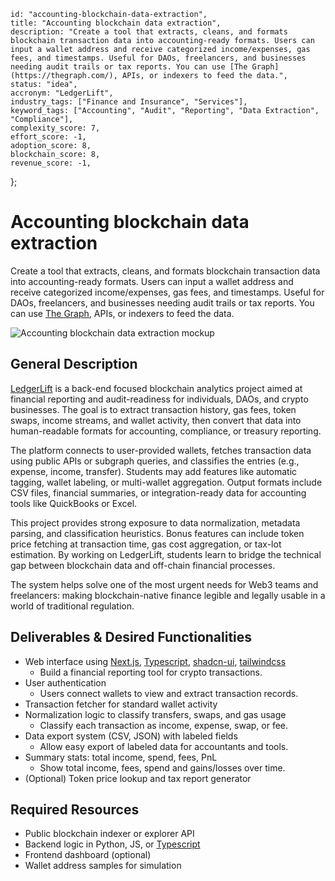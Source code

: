     id: "accounting-blockchain-data-extraction",
    title: "Accounting blockchain data extraction",
    description: "Create a tool that extracts, cleans, and formats blockchain transaction data into accounting-ready formats. Users can input a wallet address and receive categorized income/expenses, gas fees, and timestamps. Useful for DAOs, freelancers, and businesses needing audit trails or tax reports. You can use [The Graph](https://thegraph.com/), APIs, or indexers to feed the data.",
    status: "idea",
    accronym: "LedgerLift",
    industry_tags: ["Finance and Insurance", "Services"],
    keyword_tags: ["Accounting", "Audit", "Reporting", "Data Extraction", "Compliance"],
    complexity_score: 7,
    effort_score: -1,
    adoption_score: 8,
    blockchain_score: 8,
    revenue_score: -1,
};

# Accounting blockchain data extraction

Create a tool that extracts, cleans, and formats blockchain transaction data into accounting-ready formats. Users can input a wallet address and receive categorized income/expenses, gas fees, and timestamps. Useful for DAOs, freelancers, and businesses needing audit trails or tax reports. You can use [The Graph](https://thegraph.com/), APIs, or indexers to feed the data.

![Accounting blockchain data extraction mockup](/images/project/accounting-blockchain-data-extraction.jpg)

## General Description

[LedgerLift](https://ledgerlift.monark.io) is a back-end focused blockchain analytics project aimed at financial reporting and audit-readiness for individuals, DAOs, and crypto businesses. The goal is to extract transaction history, gas fees, token swaps, income streams, and wallet activity, then convert that data into human-readable formats for accounting, compliance, or treasury reporting.

The platform connects to user-provided wallets, fetches transaction data using public APIs or subgraph queries, and classifies the entries (e.g., expense, income, transfer). Students may add features like automatic tagging, wallet labeling, or multi-wallet aggregation. Output formats include CSV files, financial summaries, or integration-ready data for accounting tools like QuickBooks or Excel.

This project provides strong exposure to data normalization, metadata parsing, and classification heuristics. Bonus features can include token price fetching at transaction time, gas cost aggregation, or tax-lot estimation. By working on LedgerLift, students learn to bridge the technical gap between blockchain data and off-chain financial processes.

The system helps solve one of the most urgent needs for Web3 teams and freelancers: making blockchain-native finance legible and legally usable in a world of traditional regulation.

## Deliverables & Desired Functionalities

- Web interface using [Next.js](https://nextjs.org/), [Typescript](https://www.typescriptlang.org/), [shadcn-ui](https://ui.shadcn.com/), [tailwindcss](https://tailwindcss.com/)
   - Build a financial reporting tool for crypto transactions. 
- User authentication 
   - Users connect wallets to view and extract transaction records.
- Transaction fetcher for standard wallet activity
- Normalization logic to classify transfers, swaps, and gas usage
   - Classify each transaction as income, expense, swap, or fee. 
- Data export system (CSV, JSON) with labeled fields
   - Allow easy export of labeled data for accountants and tools.
- Summary stats: total income, spend, fees, PnL
   - Show total income, fees, spend and gains/losses over time.
- (Optional) Token price lookup and tax report generator

## Required Resources

- Public blockchain indexer or explorer API
- Backend logic in Python, JS, or [Typescript](https://www.typescriptlang.org/)
- Frontend dashboard (optional)
- Wallet address samples for simulation
